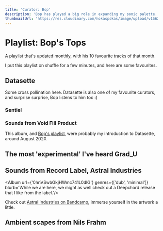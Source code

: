 ```yaml
---
title: 'Curator: Bop'
description: 'Bop has played a big role in expanding my sonic palette.'
thumbnailUrl: 'https://res.cloudinary.com/hokaspokas/image/upload/v1662309367/goosebumpsfm/bop_wpiyio.jpg'
---
```


# Playlist: Bop's Tops
A playlist that's updated monthly, with his 10 favourite tracks of that month.

I put this playlist on shuffle for a few minutes, and here are some favourites. 

## Datasette
Some cross pollination here. Datasette is also one of my favourite curators, and surprise surprise, Bop listens to him too :)

### Sentiel
<Track url={'2SCGxkBzzBxVJxNU7bPovJ'} genres={['experimental', 'braindance']} blurb='Starting with the latest track in the playlst, title track from the EP Sentiel. Loved every single track in there. This track has a gooey sound to it, I dig it.'/>

### Sounds from Void Fill Product

<Track url={'7GqxBsJwQVjNf73T06VuZw'} genres={['experimental', 'gooey', 'braindance']}>
    <p>This album, and <a href='https://open.spotify.com/playlist/0IqnfXO3Eq02rPFYlERFWW?si=7ea30ccce0b0408b' target='_blank' >Bop's playlist</a>, were probably my introduction to Datasette, around August 2020.</p>
</Track>



## The most 'experimental' I've heard Grad_U

<Track url={'30SFuvenjWg1LgEiV3PZVt'} genres={['experimental', 'dub']} />

## Sounds from Record Label, Astral Industries
<Track url={'5dzt8OCfq9yFL3ueehOoyY'} genres={['ambient']} blurb='This may have been my introduction to the label. Absolutely fell in love with their artwork'/>

<Album url={'0hnVSwbGkjHWmc741L0dlG'} genres={['dub', 'minimal']} blurb='While we are here, we might as well check out a Deepchord release that I like from the label.'/>

Check out [Astral Industries on Bandcamp](https://astralindustries.bandcamp.com/music), immerse yourself in the artwork a little.

## Ambient scapes from Nils Frahm
<Track url={'4hbHEyhJtkMetBFvLFXmTY'} genres={['ambient']}/>